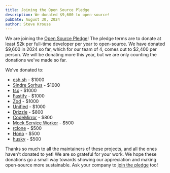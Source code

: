 ```yaml
---
title: Joining the Open Source Pledge
description: We donated $9,600 to open-source!
pubDate: August 30, 2024
author: Steve Krouse
---
```


We are joining the [Open Source Pledge](https://osspledge.com/)! The pledge terms are to donate at least $2k per full-time developer per year to open-source. We have donated $9,600 in 2024 so far, which for our team of 4, comes out to $2,400 per person. We will be donating more this year, but we are only counting the donations we've made so far.

We've donated to:

- [esh.sh](https://esm.sh/) - $1000
- [Sindre Sorhus](https://github.com/sindresorhus) - $1000
- [tsx](https://tsx.is/) - $1000
- [Fastify](https://fastify.dev/) - $1000
- [Zod](https://zod.dev/) - $1000
- [Unified](https://unifiedjs.com/) - $1000
- [Drizzle](https://orm.drizzle.team/) - $800
- [CodeMirror](https://codemirror.net/) - $800
- [Mock Service Worker](https://mswjs.io/) - $500
- [rclone](https://rclone.org/) - $500
- [Hono](https://hono.dev/) - $500
- [husky](https://typicode.github.io/husky/) - $500

Thanks so much to all the maintainers of these projects, and all the ones haven't donated to yet! We are so grateful for your work. We hope these donations go a small way towards showing our appreciation and making open-source more sustainable. Ask your company to [join the pledge](https://osspledge.com/join/) too!
